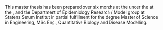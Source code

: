 \phantomsection
\section*{Approval}
\addcontentsline{toc}{section}{Approval}

This master thesis has been prepared over six months at the \sectiondescriber under the \departmentdescriber at the \universitydescriber, and the Department of Epidemiology Research / Model group at Statens Serum Institut in partial fulfillment for the degree Master of Science in Engineering, MSc Eng., Quantitative Biology and Disease Modelling. 

\vfill

\begin{center}
\namesigdate{\thesisauthor~-~\studentnumber}
\end{center}

\vfill

\clearpage 